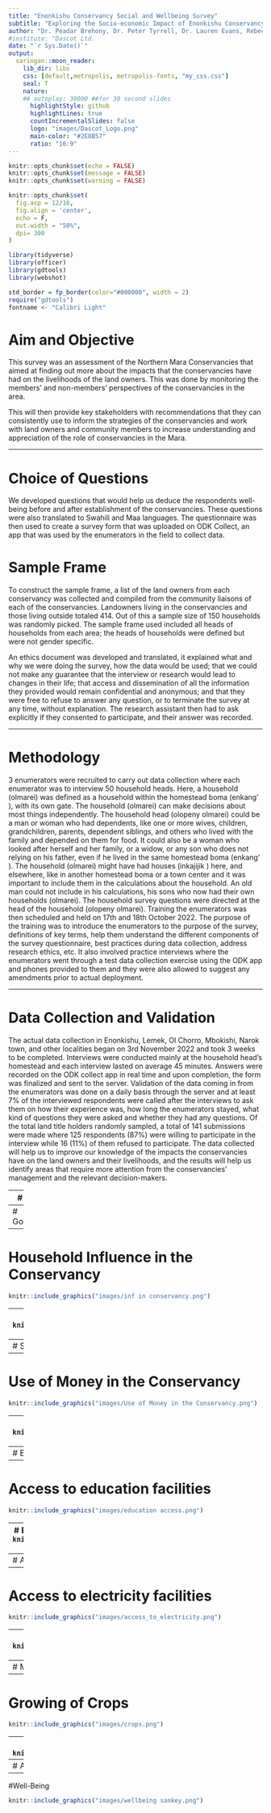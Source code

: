 ```yaml
---
title: "Enonkishu Conservancy Social and Wellbeing Survey"
subtitle: "Exploring the Socio-economic Impact of Enonkishu Conservancy on Leaseholders"
author: "Dr. Peadar Brehony, Dr. Peter Tyrrell, Dr. Lauren Evans, Rebecca Karimi, Rose Muiyuro, Esther Kang'ethe"
#institute: "Dascot Ltd.
date: "`r Sys.Date()`"
output:
  xaringan::moon_reader:
    lib_dir: libs
    css: [default,metropolis, metropolis-fonts, "my_css.css"]
    seal: T
    nature:
    ## autoplay: 30000 ##for 30 second slides
      highlightStyle: github
      highlightLines: true
      countIncrementalSlides: false
      logo: "images/Dascot_Logo.png"
      main-color: "#2E8B57"
      ratio: "16:9"
---
```


```r
knitr::opts_chunk$set(echo = FALSE)
knitr::opts_chunk$set(message = FALSE)
knitr::opts_chunk$set(warning = FALSE)

knitr::opts_chunk$set(
  fig.asp = 12/16,
  fig.align = 'center',
  echo = F,
  out.width = "50%",
  dpi= 300
)

```

```r
library(tidyverse)
library(officer)
library(gdtools)
library(webshot)
```


```r
std_border = fp_border(color="#000000", width = 2)
require("gdtools")
fontname <- "Calibri Light"
```


# Aim and Objective 
This survey was an assessment of the Northern Mara Conservancies that aimed at finding out more about the impacts that the conservancies have had on the livelihoods of the land owners. This was done by monitoring the members’ and non-members’ perspectives of the conservancies in the area. 

This will then  provide key stakeholders with recommendations that they can consistently use to inform the strategies of the conservancies and work with land owners and community members to increase understanding and appreciation of the role of conservancies in the Mara.

---

# Choice of Questions
We developed questions that would help us deduce the respondents well-being before and after establishment of the conservancies. These questions were also translated to Swahili and Maa languages. The questionnaire was then used to create a survey form that was uploaded on ODK Collect, an app that was used by the enumerators in the field to collect data.

# Sample Frame
To construct the sample frame, a list of the land owners from each conservancy was collected and compiled from the community liaisons of each of the conservancies. Landowners living in the conservancies and those living outside totaled 414. Out of this a sample size of 150 households was randomly picked. The sample frame used included all heads of households from each area; the heads of households were defined but were not gender specific. 


An ethics document was developed and translated, it explained what and why we were doing the survey, how the data would be used; that we could not make any guarantee that the interview or research would lead to changes in their life; that access and dissemination of all the information they provided would remain confidential and anonymous; and that they were free to refuse to answer any question, or to terminate the survey at any time, without explanation. The research assistant then had to ask explicitly if they consented to participate, and their answer was recorded. 

---

# Methodology
3 enumerators were recruited to carry out data collection where each enumerator was to interview 50 household heads. Here, a household (olmarei) was defined as a household within the homestead boma (enkang’ ), with its own gate. The household (olmarei) can make decisions about most things independently. The household head (olopeny olmarei) could be a man or woman who had dependents, like one or more wives, children, grandchildren, parents, dependent siblings, and others who lived with the family and depended on them for food. It could also be a woman who looked after herself and her family, or a widow, or any son who does not relying on his father, even if he lived in the same homestead boma (enkang’ ). The household (olmarei) might have had houses (inkajijik ) here, and elsewhere, like in another homestead boma or a town center and it was important to include them in the calculations about the household. An old man could not include in his calculations, his sons who now had their own households (olmarei). The household survey questions were directed at the head of the household (olopeny olmarei). 
Training the enumerators was then scheduled and held on 17th and 18th October 2022. The purpose of the training was to introduce the enumerators to the purpose of the survey, definitions of key terms, help them understand the different components of the survey questionnaire, best practices during data collection, address research ethics, etc. It also involved practice interviews where the enumerators went through a test data collection exercise using the ODK app and phones provided to them and they were also allowed to suggest any amendments prior to actual deployment. 

---

# Data Collection and Validation
The actual data collection in Enonkishu, Lemek, Ol Chorro, Mbokishi, Narok town, and other localities began on 3rd November 2022 and took 3 weeks to be completed. Interviews were conducted mainly at the household head’s homestead and each interview lasted on average 45 minutes. Answers were recorded on the ODK collect app in real time and upon completion, the form was finalized and sent to the server. 
Validation of the data coming in from the enumerators was done on a daily basis through the server and at least 7% of the interviewed respondents were called after the interviews to ask them on how their experience was, how long the enumerators stayed, what kind of questions they were asked and whether they had any questions. Of the total land title holders randomly sampled, a total of 141 submissions were made where 125 respondents (87%) were willing to participate in the interview while 16 (11%) of them refused to participate. 
The data collected will help us to improve our knowledge of the impacts the conservancies have on the land owners and their livelihoods, and the results will help us identify areas that require more attention from the conservancies’ management and the relevant decision-makers. 

---
# Results

In the next slides we discuss the results of the study under the following themes:
1. Governance
2. Well-being

---
# Governance
```r
knitr::include_graphics("images/auth over conservancy.png")
```

---
# Household Influence in the Conservancy
```r
knitr::include_graphics("images/inf in conservancy.png")
```

---
# Satisfaction with Accountability
```r
knitr::include_graphics("images/accountability in conservancy.png")
```

---
# Satisfaction with Transparency
```r
knitr::include_graphics("images/transparency in conservancy.png")
```

---
# Use of Money in the Conservancy 
```r
knitr::include_graphics("images/Use of Money in the Conservancy.png")
```

---
# Women and Governance 
```r
knitr::include_graphics("images/women have the power.png")
```

---
# Employment Status per Conservancy
```r
knitr::include_graphics("images/Leaseholder Occupations.png")
```

---
# Access to education facilities 
```r
knitr::include_graphics("images/education access.png")
```

---
# Education Levels per conservancy 
```r
knitr::include_graphics("images/level of education completed.png")
```

---
# Access to health facilities 
```r
knitr::include_graphics("images/access_to_health.png")
```

---
# Access to electricity facilities 
```r
knitr::include_graphics("images/access_to_electricity.png")
```

---
# Skipping Meals 
```r
knitr::include_graphics("images/skip meals before after.png")
```

---
# Mobility
```r
knitr::include_graphics("images/level of mobility.png")
```

---
# Growing of Crops 
```r
knitr::include_graphics("images/crops.png")
```

---
# Living with Wildlife 
```r
knitr::include_graphics("images/wildlife.png")
```

---
# Agree with Conservancy Now 
```r
knitr::include_graphics("images/Sankey agree with cons before after.png")
```

---
#Well-Being 
```r
knitr::include_graphics("images/wellbeing sankey.png")
```